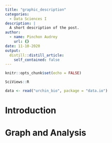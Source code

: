 ```yaml
---
title: "graphic_description"
categories: 
  - Data Sciences I 
description: |
  A short description of the post.
author:
  - name: Pinchon Audrey
    url: {}
date: 11-10-2020
output:
  distill::distill_article:
    self_contained: false
---
```


```r
knitr::opts_chunk$set(echo = FALSE)

SciViews::R
```

```r
data <- read("urchin_bio", package = "data.io")
```

# **Introduction**

# **Graph and Analysis**




